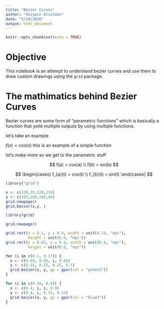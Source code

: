 ```yaml
---
title: "Bezier Curves"
author: "Hussain Alsalman"
date: "5/24/2020"
output: html_document
---
```


```r
knitr::opts_chunk$set(echo = TRUE)
```


# Objective 
This notebook is an attempt to understand bezier curves and use them to draw custom drawings using the `grid` package. 

# The mathimatics behind Bezier Curves

Bezier curves are some form of "parametric functions" which is basically a function that yeild multiple outputs by using multiple functions. 

let's take an example 

$f(x) = cos(x)$ this is an example of a simple function 

let's make more so we get to the parametric stuff 

$$
f(a) = cos(a) \\
f(b) = sin(b)
$$


$$
\begin{cases}
f_{a}(t) = cos(t) \\
f_{b}(t) = sin(t)
\end{cases}
$$

```r
library("grid")

x <- c(120,35,220,220)
y <- c(160,200,260,40)
grid.newpage()
grid.bezier(x,y, )

```

```r
library(grid)

grid.newpage()

grid.rect(x = 0.1, y = 0.4, width = unit(0.18, "npc"), 
          height = unit(0.6, "npc"))
grid.rect(x = 0.65, y = 0.4, width = unit(0.6, "npc"), 
          height = unit(0.6, "npc"))

for (i in c(0.1, 0.17)) {
  x <- c(0.08, 0.05, i, 0.08)
  y <- c(0.15, 0.25, 0.25, 0.5)
  grid.bezier(x, y, gp = gpar(col = "green3"))
}

for (i in c(0.38, 0.8)) {
  x <- c(0.4, i, i, 0.9)
  y <- c(0.4, i, 0.15, 0.15)
  grid.bezier(x, y, gp = gpar(col = "blue3"))
}
```

